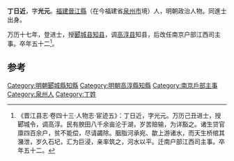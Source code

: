 '''丁日近'''，字'''光元'''。[[福建|福建]][[晉江縣|晉江縣]]（在今福建省[[泉州市|泉州市]]境）人，明朝政治人物。同進士出身。

万历十七年，登进士，授[[郾城县|郾城县]][[知县|知县]]，调[[高淳县|高淳县]]知县，后改任南京户部江西司主事。卒年五十二<ref>《晋江县志·卷四十三·人物志·宦迹五》：丁日近，字光元。万历己丑进士，授郾城令，调高淳。民有腴田八千余亩沦于湖，岁苦赔输，为详豁之。诸生贷官廪四百余户，贫不能偿，尽请蠲除。胭脂河承宛、歙上游诸水，而天生桥绾其潴泄，岁久石圮，汇为巨浸，亲率筑之，河水以平。迁南户部江西司主事。卒年五十二。</ref>。

==参考==
{{Reflist}}
{{萬曆十七年己丑科殿試金榜}}
{{明朝官员小作品}}
{{DEFAULTSORT:Ding丁}}
[[Category:明朝郾城縣知縣|Category:明朝郾城縣知縣]]
[[Category:明朝高淳縣知縣|Category:明朝高淳縣知縣]]
[[Category:南京戶部主事|Category:南京戶部主事]]
[[Category:泉州人|Category:泉州人]]
[[Category:丁姓|Category:丁姓]]